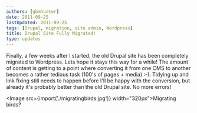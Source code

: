 ```yaml
---
authors: [gbmhunter]
date: 2011-09-25
lastUpdated: 2011-09-25
tags: [Drupal, migration, site admin, Wordpress]
title: Drupal Site Fully Migrated!
type: updates
---
```


Finally, a few weeks after I started, the old Drupal site has been completely migrated to Wordpress. Lets hope it stays this way for a while! The amount of content is getting to a point where converting it from one CMS to another becomes a rather tedious task (100's of pages + media) :-). Tidying up and link fixing still needs to happen before I'll be happy with the conversion, but already it's probably better than the old Drupal site. No more errors!

<Image src={import('./migratingbirds.jpg')} width="320px">Migrating birds?</Image>
